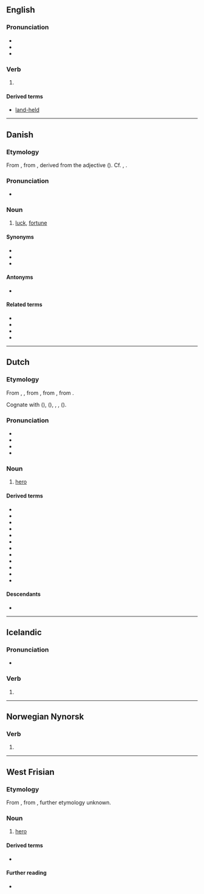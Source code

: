 {{also|Held}}
==English==

===Pronunciation===
* {{IPA|en|/ˈhɛld/}}
* {{audio|en|en-us-held.ogg|Audio (US)}}
* {{rhymes|en|ɛld}}

===Verb===
{{head|en|verb form}}

# {{en-past of|hold}}

====Derived terms====
* [[land-held]]

{{cln|en|irregular past participles|irregular simple past forms}}

----

==Danish==
{{wikipedia|lang=da}}

===Etymology===
From {{inh|da|non|heill||omen, happiness}}, from {{inh|da|gem-pro|*hailzą}}, derived from the adjective {{der|da|gem-pro|*hailaz||whole, sound}} ({{cog|da|hel}}). Cf. {{cog|nb|hell}}, {{cog|nn|hell}}.

===Pronunciation===
* {{IPA|da|[ˈhɛlˀ]}}

===Noun===
{{da-noun|et|-}}

# [[luck]], [[fortune]]

====Synonyms====
* {{l|da|lykketræf}}
* {{l|da|lykke}}
* {{l|da|succes}}

====Antonyms====
* {{l|da|uheld}}

====Related terms====
* {{l|da|heldig}}
* {{l|da|heldigvis}}
* {{l|da|held i uheld}}
* {{l|da|held og lykke}}

----

==Dutch==

===Etymology===
From {{inh|nl|dum|helt}}, {{m|dum|helet||hero, man, warrior}}, from {{inh|nl|odt|helt||man}}, from {{inh|nl|gmw-pro|*haliþ}}, from {{inh|nl|gem-pro|*haliþaz||man, hero}}.

Cognate with {{cog|ang|hæleþ}} ({{cog|en|health}}), {{cog|goh|helid}} ({{cog|de|Held}}), {{cog|fy|held}}, {{cog|non|halr}}, {{m|non|hǫlðr}} ({{cog|no|hold}}).

===Pronunciation===
* {{IPA|nl|/ɦɛlt/}}
* {{audio|nl|Nl-held.ogg|audio}}
* {{hyphenation|nl|held}}
* {{rhymes|nl|ɛlt}}

===Noun===
{{nl-noun|m|-en|heldje|f=heldin}}

# [[hero]]

====Derived terms====
* {{l|nl|heldendaad}}
* {{l|nl|heldendicht}}
* {{l|nl|heldendom}}
* {{l|nl|heldenmoed}}
* {{l|nl|heldhaftig}}
* {{l|nl|heldin}}
* {{l|nl|held op sokken}}
* {{l|nl|krijgsheld}}
* {{l|nl|oorlogsheld}}
* {{l|nl|superheld}}
* {{l|nl|volksheld}}
* {{l|nl|zeeheld}}

====Descendants====
* {{desc|dcr|helt}}

----

==Icelandic==

===Pronunciation===
* {{IPA|is|/hɛlt/}}
*: {{rhymes|is|ɛlt}}

===Verb===
{{head|is|verb form}}

# {{inflection of|is|halda||1|s|pres|indc}}

----

==Norwegian Nynorsk==

===Verb===
{{head|nn|verb form}}

# {{nn-verb-form of|present tense|hald}}

----

==West Frisian==

===Etymology===
{{dercat|fy|gem-pro|inh=1}}
From {{inh|fy|ofs|*heleth}}, from {{inh|fy|gmw-pro|*haliþ||man, hero}}, further etymology unknown.

===Noun===
{{fy-noun|c|helden|heldsje}}

# [[hero]]

====Derived terms====
* {{l|fy|heldinne}}

====Further reading====
* {{R:WFT|38680}}